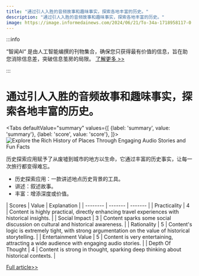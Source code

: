 ```yaml
---
title: "通过引人入胜的音频故事和趣味事实，探索各地丰富的历史。"
description: "通过引人入胜的音频故事和趣味事实，探索各地丰富的历史。"
image: https://image.informedainews.com/2024/06/21/To-34a-1718958117-0.jpg
---
```



:::info

“智闻AI“ 是由人工智能编撰的刊物集合，确保您只获得最有价值的信息，旨在助您消除信息差，突破信息茧房的局限。  [了解更多 >>](/)

:::

# 通过引人入胜的音频故事和趣味事实，探索各地丰富的历史。


<Tabs
	defaultValue="summary"
	values={[
	{label: 'summary', value: 'summary'},
	{label: 'score', value: 'score'},
]}>
<TabItem value="summary">
<img
  src="https://image.informedainews.com/2024/06/21/To-34a-1718958117-0.jpg"
  alt="Explore the Rich History of Places Through Engaging Audio Stories and Fun Facts"
/>



历史探索应用赋予了从废墟到城市的地方以生命，它通过丰富的历史事实，让每一次旅行都变得难忘。
* 历史探索应用：一款讲述地点历史背景的工具。
* 讲述：叙述故事。
* 丰富：增添深度或价值。
</TabItem>
<TabItem value="score">
	| Scores     | Value   | Explanation |
	| -------- | ------- | ------- |
	| Practicality  | 4    | Content is highly practical, directly enhancing travel experiences with historical insights.    |
	| Social Impact | 3     | Content sparks some social discussion on cultural and historical awareness.    |
	| Rationality    | 5    | Content's logic is extremely tight, with strong argumentation on the value of historical storytelling.    |
	| Entertainment Value    | 5    | Content is very entertaining, attracting a wide audience with engaging audio stories.    |
	| Depth Of Thought    | 4    | Content is strong in thought, sparking deep thinking about historical contexts.    |
</TabItem>
</Tabs>

[Full article>>](https://www.producthunt.com/posts/histories)
